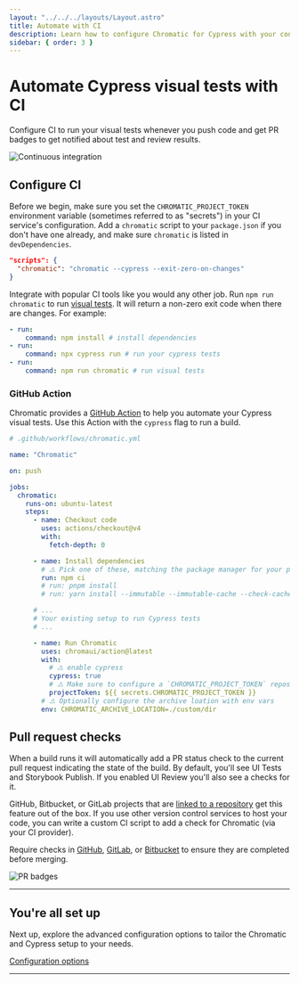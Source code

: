 ```yaml
---
layout: "../../../layouts/Layout.astro"
title: Automate with CI
description: Learn how to configure Chromatic for Cypress with your continuous integration service
sidebar: { order: 3 }
---
```



# Automate Cypress visual tests with CI

Configure CI to run your visual tests whenever you push code and get PR badges to get notified about test and review results.

![Continuous integration](../../../images/workflow-ci-e2e.png)

## Configure CI

Before we begin, make sure you set the `CHROMATIC_PROJECT_TOKEN` environment variable (sometimes referred to as "secrets") in your CI service's configuration. Add a `chromatic` script to your `package.json` if you don't have one already, and make sure `chromatic` is listed in `devDependencies`.

```json
"scripts": {
  "chromatic": "chromatic --cypress --exit-zero-on-changes"
}
```

Integrate with popular CI tools like you would any other job. Run `npm run chromatic` to run [visual tests](/docs/cypress/test). It will return a non-zero exit code when there are changes. For example:

```yml
- run:
    command: npm install # install dependencies
- run:
    command: npx cypress run # run your cypress tests
- run:
    command: npm run chromatic # run visual tests
```

### GitHub Action

Chromatic provides a [GitHub Action](https://github.com/marketplace/actions/publish-to-chromatic) to help you automate your Cypress visual tests. Use this Action with the `cypress` flag to run a build.

```yaml
# .github/workflows/chromatic.yml

name: "Chromatic"

on: push

jobs:
  chromatic:
    runs-on: ubuntu-latest
    steps:
      - name: Checkout code
        uses: actions/checkout@v4
        with:
          fetch-depth: 0

      - name: Install dependencies
        # ⚠️ Pick one of these, matching the package manager for your project
        run: npm ci
        # run: pnpm install
        # run: yarn install --immutable --immutable-cache --check-cache

      # ...
      # Your existing setup to run Cypress tests
      # ...

      - name: Run Chromatic
        uses: chromaui/action@latest
        with:
          # ⚠️ enable cypress
          cypress: true
          # ⚠️ Make sure to configure a `CHROMATIC_PROJECT_TOKEN` repository secret
          projectToken: ${{ secrets.CHROMATIC_PROJECT_TOKEN }}
        # ⚠️ Optionally configure the archive loation with env vars
        env: CHROMATIC_ARCHIVE_LOCATION=./custom/dir
```

## Pull request checks

When a build runs it will automatically add a PR status check to the current pull request indicating the state of the build. By default, you'll see UI Tests and Storybook Publish. If you enabled UI Review you'll also see a checks for it.

GitHub, Bitbucket, or GitLab projects that are [linked to a repository](/docs/access) get this feature out of the box. If you use other version control services to host your code, you can write a custom CI script to add a check for Chromatic (via your CI provider).

Require checks in [GitHub](https://help.github.com/en/github/administering-a-repository/enabling-required-status-checks), [GitLab](https://docs.gitlab.com/ee/api/commits.html#post-the-build-status-to-a-commit), or [Bitbucket](https://confluence.atlassian.com/bitbucket/suggest-or-require-checks-before-a-merge-856691474.html) to ensure they are completed before merging.

![PR badges](../../../images/prbadges.png)

---

## You're all set up

Next up, explore the advanced configuration options to tailor the Chromatic and Cypress setup to your needs.

<a class="btn primary round" href="/docs/cypress/configure">
  Configuration options
</a>

---

<TroubleshootingCI />
